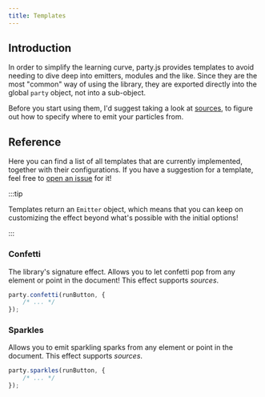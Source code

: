 ```yaml
---
title: Templates
---
```



## Introduction

In order to simplify the learning curve, party.js provides templates to avoid needing to dive deep into emitters, modules and the like. Since they are the most "common" way of using the library, they are exported directly into the global `party` object, not into a sub-object.

Before you start using them, I'd suggest taking a look at [sources](./sources), to figure out how to specify where to emit your particles from.

## Reference

Here you can find a list of all templates that are currently implemented, together with their configurations. If you have a suggestion for a template, feel free to [open an issue](https://github.com/yiliansource/party-js/issues/new) for it!

:::tip

Templates return an `Emitter` object, which means that you can keep on customizing the effect beyond what's possible with the initial options!

:::

### Confetti

The library's signature effect. Allows you to let confetti pop from any element or point in the document! This effect supports _sources_.

<LiveCodeblock>

```js
party.confetti(runButton, {
    /* ... */
});
```

</LiveCodeblock>

<Accordion icon="/img/settings.svg" title="Configuration" expanded={true}>
    <FieldList>
        <FieldItem
            name="count"
            type="Variation<number>"
            defaultValue="range(20, 40)"
            description="The amount of confetti particles that should be emitted."
        />
        <FieldItem
            name="spread"
            type="Variation<number>"
            defaultValue="40"
            description="The amount of spread that is applied to the emission angle. Note that the default angle points upwards."
        />
        <FieldItem
            name="speed"
            type="Variation<number>"
            defaultValue="range(300, 600)"
            description="The initial speed that the confetti particles are emitted with."
        />
        <FieldItem
            name="size"
            type="Variation<number>"
            defaultValue="skew(1, 0.2)"
            description="The initial size that the confetti particles are emitted with."
        />
        <FieldItem
            name="rotation"
            type="Variation<Vector>"
            defaultValue="() => random.randomUnitVector().scale(180)"
            description="The initial rotation that the confetti particles are emitted with."
        />
        <FieldItem
            name="color"
            type="Variation<Color>"
            defaultValue="() => Color.fromHsl(random.randomRange(0, 360), 100, 70)"
            description="The initial color that particles are emitted with."
        />
        <FieldItem
            name="modules"
            type="ModuleFunction[]"
            description="The module functions to pass to the emitter. By default, this contains module functions to animate scale and rotation."
        />
        <FieldItem
            name="shapes"
            type="Variation<string | HTMLElement>"
            defaultValue='["square", "circle"]'
            description="The confetti shapes that should be emitted."
        />
    </FieldList>
</Accordion>

### Sparkles

Allows you to emit sparkling sparks from any element or point in the document. This effect supports _sources_.

<LiveCodeblock>

```js
party.sparkles(runButton, {
    /* ... */
});
```

</LiveCodeblock>

<Accordion icon="/img/settings.svg" title="Configuration" expanded={true}>
    <FieldList>
        <FieldItem
            name="lifetime"
            type="Variation<number>"
            defaultValue="range(1, 2)"
            description="How long the sparkles should stay alive before fading out."
        />
        <FieldItem
            name="count"
            type="Variation<number>"
            defaultValue="range(10, 20)"
            description="The amount of sparkles that should be emitted."
        />
        <FieldItem
            name="speed"
            type="Variation<number>"
            defaultValue="range(100, 200)"
            description="The speed at which the sparkles should be emitted at (in every direction)."
        />
        <FieldItem
            name="size"
            type="Variation<number>"
            defaultValue="range(0.5, 1.5)"
            description="The initial size that emitted sparkles should have."
        />
        <FieldItem
            name="rotation"
            type="Variation<Vector>"
            defaultValue="() => new Vector(0, 0, random.randomRange(0, 360))"
            description="The initial rotation that sparkles should be emitted with. Note that the default only affects the z-axis."
        />
        <FieldItem
            name="color"
            type="Variation<Color>"
            defaultValue="Color.fromHsl(50, 100, random.randomRange(55, 85))"
            description="The initial color that sparkles should be emitted with. By default a gold-ish color."
        />
        <FieldItem
            name="modules"
            type="ModuleFunction[]"
            description="The module functions to pass to the emitter. By default, this contains module functions to animate scale, rotation and opacity."
        />
    </FieldList>
</Accordion>
